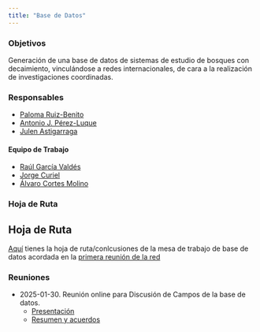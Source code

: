 ```yaml
---
title: "Base de Datos"
---
```

### Objetivos 
Generación de una base de datos de sistemas de estudio de bosques con decaimiento, vinculándose a redes internacionales, de cara a la realización de investigaciones coordinadas. 

### Responsables 
- [Paloma Ruiz-Benito](../../people/ruiz_benito)
- [Antonio J. Pérez-Luque](../../people/perez_luque)
- [Julen Astigarraga](../../people/astigarraga_julen)

#### Equipo de Trabajo
- [Raúl García Valdés](../../people/garcia_valdes)
- [Jorge Curiel](../../people/curiel_jorge)
- [Álvaro Cortes Molino](../../people/cortes_molino)


### Hoja de Ruta
::: {.callout-tip}
## Hoja de Ruta
[Aquí](../assets/202409_nerja/bases_datos_nerja_octubre_2024.pdf) tienes la hoja de ruta/conlcusiones de la mesa de trabajo de base de datos acordada en la [primera reunión de la red](../workshops/202409_nerja/programa.qmd)
:::

### Reuniones
- 2025-01-30. Reunión online para Discusión de Campos de la base de datos. 
    - [Presentación](../workshops/20250130_bd/2025_01_30_bbdd_redec_slides.pdf)
    - [Resumen y acuerdos](../workshops/20250130_bd/2025_01_30_resumen_reunion_bbdd.pdf)
    
